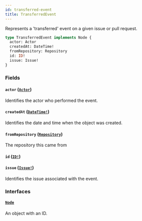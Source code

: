 ```yaml
---
id: transferred-event
title: TransferredEvent
---
```


Represents a 'transferred' event on a given issue or pull request.

```graphql
type TransferredEvent implements Node {
  actor: Actor
  createdAt: DateTime!
  fromRepository: Repository
  id: ID!
  issue: Issue!
}
```

### Fields

#### `actor` ([`Actor`](/docs/api/interfaces/actor))

Identifies the actor who performed the event.

#### `createdAt` ([`DateTime!`](/docs/api/scalars/date-time))

Identifies the date and time when the object was created.

#### `fromRepository` ([`Repository`](/docs/api/objects/repository))

The repository this came from

#### `id` ([`ID!`](/docs/api/scalars/id))

#### `issue` ([`Issue!`](/docs/api/objects/issue))

Identifies the issue associated with the event.

### Interfaces

#### [`Node`](/docs/api/interfaces/node)

An object with an ID.
